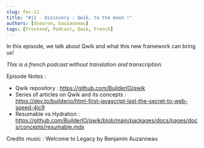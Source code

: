 ```yaml
---
slug: fec-11
title: "#11 - Discovery : Qwik, to the moon !"
authors: [dsouron, bauzanneau]
tags: [Frontend, Podcast, Qwik, French]
---
```


In this episode, we talk about Qwik and what this new framework can bring us!

<!--truncate-->

_This is a french podcast without translation and transcription._


<SpotifyEmbed href="https://open.spotify.com/embed/episode/4OdicekhwBb3gAuOSuVeGZ" />

Episode Notes :

- Qwik repository : https://github.com/BuilderIO/qwik
- Series of articles on Qwik and its concepts : https://dev.to/builderio/html-first-javascript-last-the-secret-to-web-speed-4ic9
- Resumable vs Hydration : https://github.com/BuilderIO/qwik/blob/main/packages/docs/pages/docs/concepts/resumable.mdx

Credits music : Welcome to Legacy by Benjamin Auzanneau
